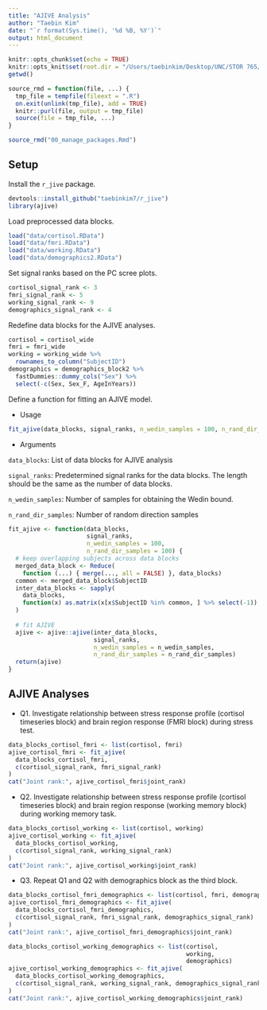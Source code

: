 ```yaml
---
title: "AJIVE Analysis"
author: "Taebin Kim"
date: "`r format(Sys.time(), '%d %B, %Y')`"
output: html_document
---
```


```r
knitr::opts_chunk$set(echo = TRUE)
knitr::opts_knit$set(root.dir = "/Users/taebinkim/Desktop/UNC/STOR 765/STOR765_Spring2023_TeamDS")
getwd()
```

```r
source_rmd = function(file, ...) {
  tmp_file = tempfile(fileext = ".R")
  on.exit(unlink(tmp_file), add = TRUE)
  knitr::purl(file, output = tmp_file)
  source(file = tmp_file, ...)
}

source_rmd("00_manage_packages.Rmd")
```
## Setup

Install the `r_jive` package.
```r
devtools::install_github("taebinkim7/r_jive")
library(ajive)
```

Load preprocessed data blocks.
```r
load("data/cortisol.RData")
load("data/fmri.RData")
load("data/working.RData")
load("data/demographics2.RData")
```


Set signal ranks based on the PC scree plots.
```r
cortisol_signal_rank <- 3
fmri_signal_rank <- 5
working_signal_rank <- 9
demographics_signal_rank <- 4
```

Redefine data blocks for the AJIVE analyses.
```r
cortisol = cortisol_wide
fmri = fmri_wide
working = working_wide %>%
  rownames_to_column("SubjectID")
demographics = demographics_block2 %>%
  fastDummies::dummy_cols("Sex") %>%
  select(-c(Sex, Sex_F, AgeInYears))
```

Define a function for fitting an AJIVE model.

* Usage
```r
fit_ajive(data_blocks, signal_ranks, n_wedin_samples = 100, n_rand_dir_samples = 100)
```

* Arguments

`data_blocks`: List of data blocks for AJIVE analysis

`signal_ranks`: Predetermined signal ranks for the data blocks. The length should be the same as the number of data blocks.

`n_wedin_samples`: Number of samples for obtaining the Wedin bound. 

`n_rand_dir_samples`: Number of random direction samples

```r
fit_ajive <- function(data_blocks,
                      signal_ranks,
                      n_wedin_samples = 100,
                      n_rand_dir_samples = 100) {
  # keep overlapping subjects across data blocks
  merged_data_block <- Reduce(
    function (...) { merge(..., all = FALSE) }, data_blocks)
  common <- merged_data_block$SubjectID
  inter_data_blocks <- sapply(
    data_blocks,
    function(x) as.matrix(x[x$SubjectID %in% common, ] %>% select(-1))
  )
  
  # fit AJIVE
  ajive <- ajive::ajive(inter_data_blocks,
                        signal_ranks,
                        n_wedin_samples = n_wedin_samples,
                        n_rand_dir_samples = n_rand_dir_samples)
  return(ajive)
}
```

## AJIVE Analyses

* Q1. Investigate relationship between stress response profile (cortisol timeseries block) and brain region response (FMRI block) during stress test.
```r
data_blocks_cortisol_fmri <- list(cortisol, fmri)
ajive_cortisol_fmri <- fit_ajive(
  data_blocks_cortisol_fmri,
  c(cortisol_signal_rank, fmri_signal_rank)
)
cat("Joint rank:", ajive_cortisol_fmri$joint_rank)
```

* Q2. Investigate relationship between stress response profile (cortisol timeseries block) and brain region response (working memory block) during working memory task.
```r
data_blocks_cortisol_working <- list(cortisol, working)
ajive_cortisol_working <- fit_ajive(
  data_blocks_cortisol_working,
  c(cortisol_signal_rank, working_signal_rank)
)
cat("Joint rank:", ajive_cortisol_working$joint_rank)
```

* Q3. Repeat Q1 and Q2 with demographics block as the third block.
```r
data_blocks_cortisol_fmri_demographics <- list(cortisol, fmri, demographics)
ajive_cortisol_fmri_demographics <- fit_ajive(
  data_blocks_cortisol_fmri_demographics,
  c(cortisol_signal_rank, fmri_signal_rank, demographics_signal_rank)
)
cat("Joint rank:", ajive_cortisol_fmri_demographics$joint_rank)

data_blocks_cortisol_working_demographics <- list(cortisol,
                                                  working,
                                                  demographics)
ajive_cortisol_working_demographics <- fit_ajive(
  data_blocks_cortisol_working_demographics,
  c(cortisol_signal_rank, working_signal_rank, demographics_signal_rank)
)
cat("Joint rank:", ajive_cortisol_working_demographics$joint_rank)
```







